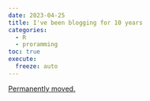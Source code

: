 ```yaml
---
date: 2023-04-25
title: I've been blogging for 10 years
categories:
  - R
  - proramming
toc: true
execute:
  freeze: auto
---
```


[Permanently moved.](../../posts/2023-04-25-10_years.qmd)
